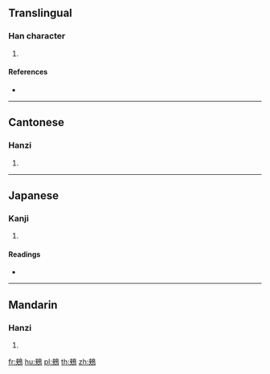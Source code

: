 {{character info/new}}
==Translingual==

===Han character===
{{Han char|rn=196|rad=鳥|as=07|sn=18|four=47027|canj=KOHAF}}

# {{defn|Han|sort=鳥07}}

====References====
* {{Han ref|kx=1489.170|dkj=46905|dj=2020.170|hdz=74634.090|uh=9D4A|ud=40266|bh=F1D2|bd=61906}}

----

==Cantonese==

===Hanzi===
{{yue-hanzi|jyut=gaap3|y=gaap3}}

# {{defn|lang=yue|sort=鳥07}}

----

==Japanese==

===Kanji===
{{ja-kanji|grade=|rs=鳥07}}

# {{defn|lang=ja|sort=鳥07}}

====Readings====
* {{ja-readings|on=[[こう]] (kō), [[きょう]] (kyō)|kun=[[ほととぎす]] (hototogisu)}}

----

==Mandarin==

===Hanzi===
{{cmn-hanzi|pin=[[jiá]] ([[jia2]])|wg=chia<sup>2</sup>}}

# {{defn|lang=cmn|sort=鳥07}}

[[fr:鵊]]
[[hu:鵊]]
[[pl:鵊]]
[[th:鵊]]
[[zh:鵊]]